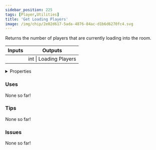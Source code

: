 ```yaml
---
sidebar_position: 225
tags: [Player,Utilities]
title: 'Get Loading Players'
image: /img/chip/2e02d617-5ada-4876-84ac-d1b6d6270fc4.svg
---
```


Returns the number of players that are currently loading into the room.



<IChip uuid="2e02d617-5ada-4876-84ac-d1b6d6270fc4"/>

<table><thead><tr><th>Inputs</th><th>Outputs</th></tr></thead><tbody><tr><td /><td>int | Loading Players</td></tr></tbody></table>

<details>
  <summary>Properties</summary>
  <div>
    <div>
    <table>
      <tbody>
        <tr>
          <td>Is beta required?</td>
          <td>No</td>
        </tr>
        <tr>
          <td>Is chip a trolling risk?</td>
          <td>No</td>
        </tr>
        <tr>
          <td>Is chip a role assignment risk?</td>
          <td>No</td>
        </tr>
        <tr>
          <td>Chip UUID</td>
          <td>2e02d617-5ada-4876-84ac-d1b6d6270fc4</td>
        </tr>
        <tr>
          <td>Room availability</td>
          <td>Available everywhere</td>
        </tr>
      </tbody>
    </table>
    </div>
  </div>
</details>

### Uses

None so far!

### Tips

None so far!

### Issues

None so far!